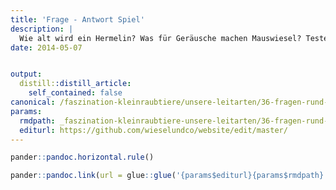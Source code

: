 ```yaml
---
title: 'Frage - Antwort Spiel'
description: |
  Wie alt wird ein Hermelin? Was für Geräusche machen Mauswiesel? Teste dein Wissen in diesem spannenden Quiz zu den Wieseln! Klicke hier um den Test durchzuführen. Bist du fertig? Hier sind die richtigen Antworten.
date: 2014-05-07


output:
  distill::distill_article:
    self_contained: false
canonical: /faszination-kleinraubtiere/unsere-leitarten/36-fragen-rund-um-die-wiesel
params:
  rmdpath: _faszination-kleinraubtiere-unsere-leitarten/36-fragen-rund-um-die-wiesel/36-fragen-rund-um-die-wiesel.Rmd
  editurl: https://github.com/wieselundco/website/edit/master/
---
```







```r
pander::pandoc.horizontal.rule()

pander::pandoc.link(url = glue::glue('{params$editurl}{params$rmdpath}'),text = 'Artikel bearbeiten')
```

<!--http://wieselundco.ch/faszination-kleinraubtiere/unsere-leitarten/36-fragen-rund-um-die-wiesel-->

